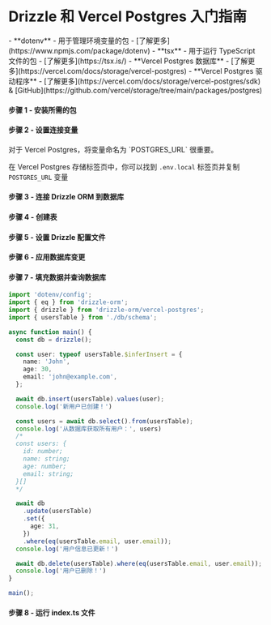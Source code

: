 
<Breadcrumbs/>

# Drizzle 和 Vercel Postgres 入门指南

<Prerequisites>
  - **dotenv** - 用于管理环境变量的包 - [了解更多](https://www.npmjs.com/package/dotenv)
  - **tsx** - 用于运行 TypeScript 文件的包 - [了解更多](https://tsx.is/)
  - **Vercel Postgres 数据库** - [了解更多](https://vercel.com/docs/storage/vercel-postgres)
  - **Vercel Postgres 驱动程序** - [了解更多](https://vercel.com/docs/storage/vercel-postgres/sdk) & [GitHub](https://github.com/vercel/storage/tree/main/packages/postgres)
</Prerequisites>

<FileStructure/>

#### 步骤 1 - 安装所需的包
<InstallPackages lib='@vercel/postgres'/>

#### 步骤 2 - 设置连接变量

<SetupEnv env_variable='POSTGRES_URL' />

<Callout title='警告'>
对于 Vercel Postgres，将变量命名为 `POSTGRES_URL` 很重要。

在 Vercel Postgres 存储标签页中，你可以找到 `.env.local` 标签页并复制 `POSTGRES_URL` 变量
</Callout>

#### 步骤 3 - 连接 Drizzle ORM 到数据库

<ConnectVercel/>

#### 步骤 4 - 创建表

<CreateTable />

#### 步骤 5 - 设置 Drizzle 配置文件

<SetupConfig dialect='postgresql' env_variable='POSTGRES_URL'/>

#### 步骤 6 - 应用数据库变更

<ApplyChanges />

#### 步骤 7 - 填充数据并查询数据库

```typescript copy filename="src/index.ts"
import 'dotenv/config';
import { eq } from 'drizzle-orm';
import { drizzle } from 'drizzle-orm/vercel-postgres';
import { usersTable } from './db/schema';

async function main() {
  const db = drizzle();

  const user: typeof usersTable.$inferInsert = {
    name: 'John',
    age: 30,
    email: 'john@example.com',
  };

  await db.insert(usersTable).values(user);
  console.log('新用户已创建！')

  const users = await db.select().from(usersTable);
  console.log('从数据库获取所有用户：', users)
  /*
  const users: {
    id: number;
    name: string;
    age: number;
    email: string;
  }[]
  */

  await db
    .update(usersTable)
    .set({
      age: 31,
    })
    .where(eq(usersTable.email, user.email));
  console.log('用户信息已更新！')

  await db.delete(usersTable).where(eq(usersTable.email, user.email));
  console.log('用户已删除！')
}

main();
```

#### 步骤 8 - 运行 index.ts 文件

<RunFile/>
